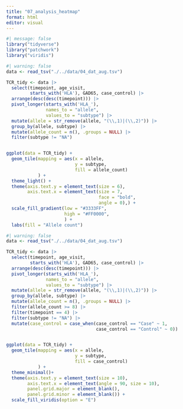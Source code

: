 ```yaml
---
title: "07_analysis_heatmap"
format: html
editor: visual
---
```


```r
#| message: false
library("tidyverse")
library("patchwork")
library("viridis")
```

```r
#| warning: false
data <- read_tsv("./../data/04_dat_aug.tsv")

TCR_tidy <- data |> 
  select(timepoint, age_visit,
         starts_with('HLA'), GAD65, case_control) |>
  arrange(desc(desc(timepoint))) |> 
  pivot_longer(starts_with('HLA_'), 
               names_to = "allele",
               values_to = "subtype") |>
  mutate(allele = str_remove(allele, "(\\,1)|(\\,2)")) |>
  group_by(allele, subtype) |> 
  mutate(allele_count = n(), .groups = NULL) |>
  filter(subtype != "NA")


ggplot(data = TCR_tidy) +
  geom_tile(mapping = aes(x = allele,
                          y = subtype,
                          fill = allele_count)
            ) + 
  theme_light() + 
  theme(axis.text.y = element_text(size = 6),
        axis.text.x = element_text(size = 7,
                                   face = "bold",
                                   angle = 0),) +
  scale_fill_gradient(low = "#3333FF",
                      high = "#FF0000",
                      ) + 
  labs(fill = "Allele count")

```

```r
#| warning: false
data <- read_tsv("./../data/04_dat_aug.tsv")

TCR_tidy <- data |> 
  select(timepoint, age_visit,
         starts_with('HLA'), GAD65, case_control) |>
  arrange(desc(desc(timepoint))) |> 
  pivot_longer(starts_with('HLA_'), 
               names_to = "allele",
               values_to = "subtype") |>
  mutate(allele = str_remove(allele, "(\\,1)|(\\,2)")) |>
  group_by(allele, subtype) |> 
  mutate(allele_count = n(), .groups = NULL) |>
  filter(allele_count >= 8) |>
  filter(timepoint == 4) |>
  filter(subtype != "NA") |>
  mutate(case_control = case_when(case_control == "Case" ~ 1,
                                  case_control == "Control" ~ 0))


ggplot(data = TCR_tidy) +
  geom_tile(mapping = aes(x = allele,
                          y = subtype,
                          fill = case_control)
            ) + 
  theme_minimal()+
  theme(axis.text.y = element_text(size = 10),
        axis.text.x = element_text(angle = 90, size = 10),
        panel.grid.major = element_blank(),
        panel.grid.minor = element_blank()) +
  scale_fill_viridis(option = "E")

```
